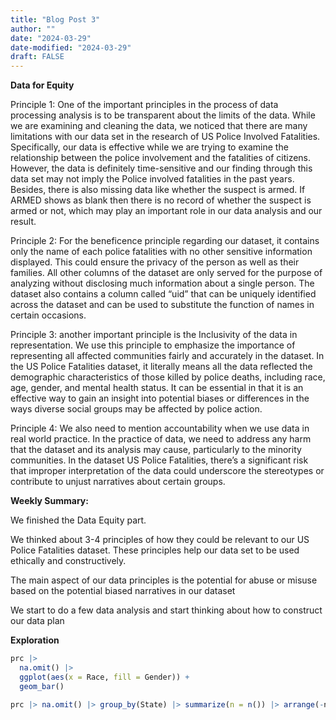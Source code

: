 ```yaml
---
title: "Blog Post 3"
author: ""
date: "2024-03-29"
date-modified: "2024-03-29"
draft: FALSE
---
```

**Data for Equity**

Principle 1: One of the important principles in the process of data processing analysis is to be transparent about the limits of the data. While we are examining and cleaning the data, we noticed that there are many limitations with our data set in the research of US Police Involved Fatalities. Specifically, our data is effective while we are trying to examine the relationship between the police involvement and the fatalities of citizens. However, the data is definitely time-sensitive and our finding through this data set may not imply the Police involved fatalities in the past years. Besides, there is also missing data like whether the suspect is armed. If ARMED shows as blank then there is no record of whether the suspect is armed or not, which may play an important role in our data analysis and our result.


Principle 2: For the beneficence principle regarding our dataset, it contains only the name of each police fatalities with no other sensitive information displayed. This could ensure the privacy of the person as well as their families. All other columns of the dataset are only served for the purpose of analyzing without disclosing much information about a single person. The dataset also contains a column called “uid” that can be uniquely identified across the dataset and can be used to substitute the function of names in certain occasions. 

Principle 3: another important principle is the Inclusivity of the data in representation. We use this principle to emphasize the importance of representing all affected communities fairly and accurately in the dataset. In the US Police Fatalities dataset, it literally means all the data reflected the demographic characteristics of those killed by police deaths, including race, age, gender, and mental health status. It can be essential in that it is an effective way to gain an insight into potential biases or differences in the ways diverse social groups may be affected by police action. 

Principle 4: We also need to mention accountability when we use data in real world practice. In the practice of data, we need to address any harm that the dataset and its analysis may cause, particularly to the minority communities. In the dataset US Police Fatalities, there's a significant risk that improper interpretation of the data could underscore the stereotypes or contribute to unjust narratives about certain groups.

**Weekly Summary:**

We finished the Data Equity part. 

We thinked about 3-4 principles of how they could be relevant to our US Police Fatalities dataset. These principles help our data set to be used ethically and constructively.

The main aspect of our data principles is the potential for abuse or misuse based on the potential biased narratives in our dataset

We start to do a few data analysis and start thinking about how to construct our data plan 

**Exploration**
```r
prc |> 
  na.omit() |>  
  ggplot(aes(x = Race, fill = Gender)) + 
  geom_bar()
```

```r
prc |> na.omit() |> group_by(State) |> summarize(n = n()) |> arrange(-n)
```



